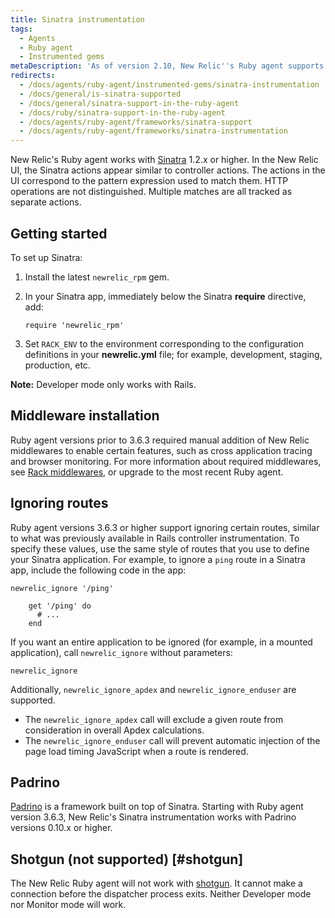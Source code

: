 ```yaml
---
title: Sinatra instrumentation
tags:
  - Agents
  - Ruby agent
  - Instrumented gems
metaDescription: 'As of version 2.10, New Relic''s Ruby agent supports Sinatra 1.2.x or higher.'
redirects:
  - /docs/agents/ruby-agent/instrumented-gems/sinatra-instrumentation
  - /docs/general/is-sinatra-supported
  - /docs/general/sinatra-support-in-the-ruby-agent
  - /docs/ruby/sinatra-support-in-the-ruby-agent
  - /docs/agents/ruby-agent/frameworks/sinatra-support
  - /docs/agents/ruby-agent/frameworks/sinatra-instrumentation
---
```


New Relic's Ruby agent works with [Sinatra](http://www.sinatrarb.com/) 1.2.x or higher. In the New Relic UI, the Sinatra actions appear similar to controller actions. The actions in the UI correspond to the pattern expression used to match them. HTTP operations are not distinguished. Multiple matches are all tracked as separate actions.

## Getting started

To set up Sinatra:

1. Install the latest `newrelic_rpm` gem.
2. In your Sinatra app, immediately below the Sinatra **require** directive, add:

   ```
   require 'newrelic_rpm'
   ```
3. Set `RACK_ENV` to the environment corresponding to the configuration definitions in your **newrelic.yml** file; for example, development, staging, production, etc.

**Note:** Developer mode only works with Rails.

## Middleware installation

Ruby agent versions prior to 3.6.3 required manual addition of New Relic middlewares to enable certain features, such as cross application tracing and browser monitoring. For more information about required middlewares, see [Rack middlewares](/docs/ruby/rack-middlewares), or upgrade to the most recent Ruby agent.

## Ignoring routes

Ruby agent versions 3.6.3 or higher support ignoring certain routes, similar to what was previously available in Rails controller instrumentation. To specify these values, use the same style of routes that you use to define your Sinatra application. For example, to ignore a `ping` route in a Sinatra app, include the following code in the app:

```
newrelic_ignore '/ping'

    get '/ping' do
      # ...
    end
```

If you want an entire application to be ignored (for example, in a mounted application), call `newrelic_ignore` without parameters:

```
newrelic_ignore
```

Additionally, `newrelic_ignore_apdex` and `newrelic_ignore_enduser` are supported.

* The `newrelic_ignore_apdex` call will exclude a given route from consideration in overall Apdex calculations.
* The `newrelic_ignore_enduser` call will prevent automatic injection of the page load timing JavaScript when a route is rendered.

## Padrino

[Padrino](http://www.padrinorb.com/ "Link opens in a new window") is a framework built on top of Sinatra. Starting with Ruby agent version 3.6.3, New Relic's Sinatra instrumentation works with Padrino versions 0.10.x or higher.

## Shotgun (not supported) [#shotgun]

The New Relic Ruby agent will not work with [shotgun](http://rubygems.org/gems/shotgun "Link opens in a new window"). It cannot make a connection before the dispatcher process exits. Neither Developer mode nor Monitor mode will work.
